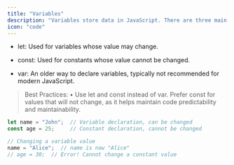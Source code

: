```yaml
---
title: "Variables"
description: "Variables store data in JavaScript. There are three main ways to declare variables: let, const, and var."
icon: "code"
---
```


* let: Used for variables whose value may change.

* const: Used for constants whose value cannot be changed.


* var: An older way to declare variables, typically not recommended for modern JavaScript.

> Best Practices:
> •	Use let and const instead of var. Prefer const for values that will not change, as it helps maintain code predictability and maintainability.

```variables.js
let name = "John";  // Variable declaration, can be changed
const age = 25;     // Constant declaration, cannot be changed

// Changing a variable value
name = "Alice";  // name is now "Alice"
// age = 30;  // Error! Cannot change a constant value
```